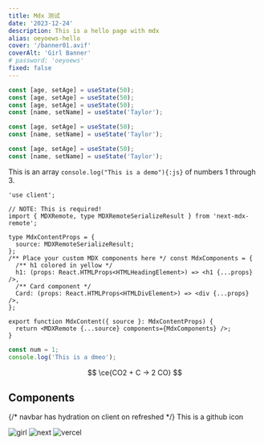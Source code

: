 ```yaml
---
title: Mdx 测试
date: '2023-12-24'
description: This is a hello page with mdx
alias: oeyoews-hello
cover: '/banner01.avif'
coverAlt: 'Girl Banner'
# password: 'oeyoews'
fixed: false
---
```


```js showLineNumbers
const [age, setAge] = useState(50);
const [age, setAge] = useState(50);
const [age, setAge] = useState(50);
const [name, setName] = useState('Taylor');
```

```js title="hello.js" {1,2} caption="show line highlight"
const [age, setAge] = useState(50);
const [name, setName] = useState('Taylor');
```

```js /age/#v /name/#v /setAge/#s /setName/#s /50/#i /'Taylor'/#i
const [age, setAge] = useState(50);
const [name, setName] = useState('Taylor');
```

This is an array `console.log("This is a demo"){:js}` of numbers 1 through 3.

```tsx title="main.tsx" caption="This is a dmeo for tsx"
'use client';

// NOTE: This is required!
import { MDXRemote, type MDXRemoteSerializeResult } from 'next-mdx-remote';

type MdxContentProps = {
  source: MDXRemoteSerializeResult;
};
/** Place your custom MDX components here */ const MdxComponents = {
  /** h1 colored in yellow */
  h1: (props: React.HTMLProps<HTMLHeadingElement>) => <h1 {...props} />,
  /** Card component */
  Card: (props: React.HTMLProps<HTMLDivElement>) => <div {...props} />,
};

export function MdxContent({ source }: MdxContentProps) {
  return <MDXRemote {...source} components={MdxComponents} />;
}
```

```js
const num = 1;
console.log('This is a dmeo');
```

$$
\ce{CO2 + C -> 2 CO}
$$

## Components

{/* navbar has hydration on client on refreshed */}
This is a github icon

<Star />

<Image src="/girl.avif" width={256} height={256} alt="girl" />
<Image src="/next.svg" width={256} height={256} alt="next" />
<Image src="/vercel.svg" width={256} height={256} alt="vercel" />
